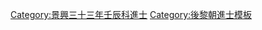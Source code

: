 {{Navbox
|name = 景興三十三年壬辰科庭試進士榜
|title = [[後黎朝進士列表|景興三十三年（1772年）壬辰科庭試進士榜]]
|titlestyle = background-color:#FFD700;
|image =
|style = width:100%;text-align:center; 
|groupstyle = text-align:center; background-color:#FFD700;
|liststyle = text-align:center;
|state = {{{state<includeonly>|collapsed</includeonly>}}}

|group1 = 第二甲<br>勅賜進士出身<br>共2名
|list1 = '''[[胡士棟]]''' - [[汝公瑱]]

|group2 = 第三甲<br>勅賜同進士出身<br>共11名
|list2 = [[陳公燦]] - [[阮維洽]] - [[阮𠇶|阮　𠇶]] - [[黎阮瑺]] - [[陶武香]] - [[武輝琰]] - [[武輝倬]] - [[楊阮貺]] - [[陳輝瑋]] - [[阮輝表]] - [[劉㫸|劉　㫸]]

|belowstyle = text-align: center; background-color:#FFD700;
|below='''前一科：[[Template:景興三十年己丑科庭試進士榜|景興三十年己丑科]]　'''·'''　後一科：[[Template:景興三十六年乙未科庭試進士榜|景興三十六年乙未科]]'''
}}
[[Category:景興三十三年壬辰科進士]]
<noinclude>[[Category:景興三十三年壬辰科進士| ]]
[[Category:後黎朝進士模板]]</noinclude>